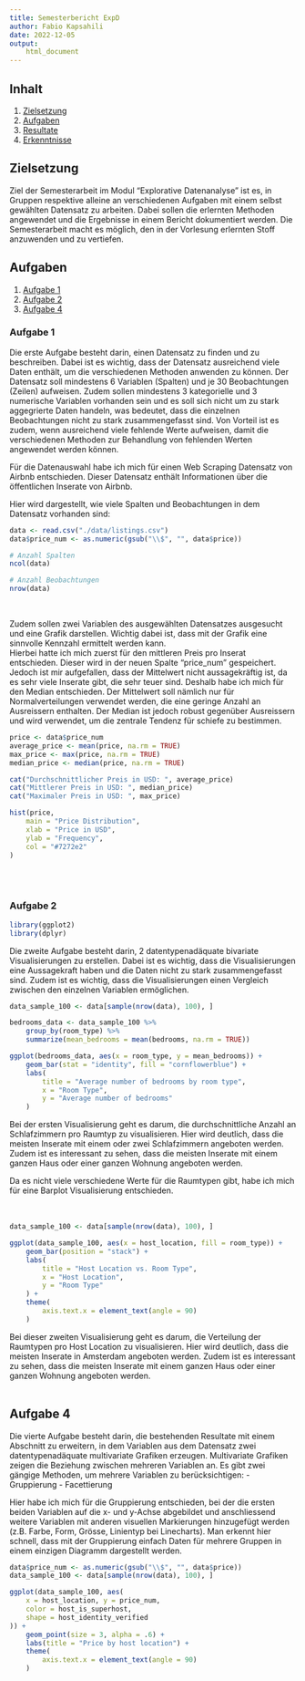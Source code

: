 ```yaml
---
title: Semesterbericht ExpD
author: Fabio Kapsahili
date: 2022-12-05
output:
    html_document
---
```


## Inhalt

1. [Zielsetzung](#ziele)
2. [Aufgaben](#aufgaben)
3. [Resultate](#resultate)
4. [Erkenntnisse](#erkenntnisse)

## Zielsetzung

Ziel der Semesterarbeit im Modul "Explorative Datenanalyse" ist es, in Gruppen respektive alleine an verschiedenen Aufgaben mit einem selbst
gewählten Datensatz zu arbeiten. Dabei sollen die erlernten Methoden angewendet und die Ergebnisse in einem Bericht dokumentiert werden.
Die Semesterarbeit macht es möglich, den in der Vorlesung erlernten Stoff anzuwenden und zu vertiefen.

## Aufgaben

1. [Aufgabe 1](#aufgabe1)
2. [Aufgabe 2](#aufgabe2)
3. [Aufgabe 4](#aufgabe4)

### Aufgabe 1

Die erste Aufgabe besteht darin, einen Datensatz zu finden und zu beschreiben. Dabei ist es wichtig, dass der Datensatz ausreichend viele Daten
enthält, um die verschiedenen Methoden anwenden zu können. Der Datensatz soll mindestens 6 Variablen (Spalten) und je 30 Beobachtungen (Zeilen) aufweisen.
Zudem sollen mindestens 3 kategorielle und 3 numerische Variablen vorhanden sein und es soll sich nicht um zu stark aggegrierte Daten handeln, was bedeutet,
dass die einzelnen Beobachtungen nicht zu stark zusammengefasst sind. Von Vorteil ist es zudem, wenn ausreichend viele fehlende Werte aufweisen, damit die verschiedenen
Methoden zur Behandlung von fehlenden Werten angewendet werden können.

Für die Datenauswahl habe ich mich für einen Web Scraping Datensatz von Airbnb entschieden. Dieser Datensatz enthält Informationen über die öffentlichen Inserate von Airbnb.

Hier wird dargestellt, wie viele Spalten und Beobachtungen in dem Datensatz vorhanden sind:
```r
data <- read.csv("./data/listings.csv")
data$price_num <- as.numeric(gsub("\\$", "", data$price))
```

```r
# Anzahl Spalten
ncol(data)

# Anzahl Beobachtungen
nrow(data)
```
<br />

Zudem sollen zwei Variablen des ausgewählten Datensatzes ausgesucht und eine Grafik darstellen. Wichtig dabei ist, dass mit der Grafik eine sinnvolle Kennzahl
ermittelt werden kann.
<br />
Hierbei hatte ich mich zuerst für den mittleren Preis pro Inserat entschieden. Dieser wird in der neuen Spalte "price_num" gespeichert. Jedoch ist mir aufgefallen,
dass der Mittelwert nicht aussagekräftig ist, da es sehr viele Inserate gibt, die sehr teuer sind. Deshalb habe ich mich für den Median entschieden. Der Mittelwert
soll nämlich nur für Normalverteilungen verwendet werden, die eine geringe Anzahl an Ausreissern enthalten. Der Median ist jedoch robust gegenüber Ausreissern und
wird verwendet, um die zentrale Tendenz für schiefe zu bestimmen. 

```r
price <- data$price_num
average_price <- mean(price, na.rm = TRUE)
max_price <- max(price, na.rm = TRUE)
median_price <- median(price, na.rm = TRUE)

cat("Durchschnittlicher Preis in USD: ", average_price)
cat("Mittlerer Preis in USD: ", median_price)
cat("Maximaler Preis in USD: ", max_price)

hist(price,
    main = "Price Distribution",
    xlab = "Price in USD",
    ylab = "Frequency",
    col = "#7272e2"
)
```
<br />
<br />

### Aufgabe 2

```r
library(ggplot2)
library(dplyr)
```

Die zweite Aufgabe besteht darin, 2 datentypenadäquate bivariate Visualisierungen zu erstellen. Dabei ist es wichtig, dass die Visualisierungen
eine Aussagekraft haben und die Daten nicht zu stark zusammengefasst sind. Zudem ist es wichtig, dass die Visualisierungen einen Vergleich zwischen
den einzelnen Variablen ermöglichen.
<br />

```r
data_sample_100 <- data[sample(nrow(data), 100), ]

bedrooms_data <- data_sample_100 %>%
    group_by(room_type) %>%
    summarize(mean_bedrooms = mean(bedrooms, na.rm = TRUE))

ggplot(bedrooms_data, aes(x = room_type, y = mean_bedrooms)) +
    geom_bar(stat = "identity", fill = "cornflowerblue") +
    labs(
        title = "Average number of bedrooms by room type",
        x = "Room Type",
        y = "Average number of bedrooms"
    )
```
Bei der ersten Visualisierung geht es darum, die durchschnittliche Anzahl an Schlafzimmern pro Raumtyp zu visualisieren. Hier wird deutlich, dass
die meisten Inserate mit einem oder zwei Schlafzimmern angeboten werden. Zudem ist es interessant zu sehen, dass die meisten Inserate mit einem
ganzen Haus oder einer ganzen Wohnung angeboten werden.

Da es nicht viele verschiedene Werte für die Raumtypen gibt, habe ich mich für eine Barplot Visualisierung entschieden.
<br />
<br />
<br />

```r
data_sample_100 <- data[sample(nrow(data), 100), ]

ggplot(data_sample_100, aes(x = host_location, fill = room_type)) +
    geom_bar(position = "stack") +
    labs(
        title = "Host Location vs. Room Type",
        x = "Host Location",
        y = "Room Type"
    ) + 
    theme(
        axis.text.x = element_text(angle = 90)
    )
```

Bei dieser zweiten Visualisierung geht es darum, die Verteilung der Raumtypen pro Host Location zu visualisieren. Hier wird deutlich, dass die meisten
Inserate in Amsterdam angeboten werden. Zudem ist es interessant zu sehen, dass die meisten Inserate mit einem ganzen Haus oder einer ganzen Wohnung
angeboten werden.
<br />
<br />

## Aufgabe 4

Die vierte Aufgabe besteht darin, die bestehenden Resultate mit einem Abschnitt zu erweitern, in dem Variablen aus dem Datensatz zwei datentypenadäquate multivariate
Grafiken erzeugen. Multivariate Grafiken zeigen die Beziehung zwischen mehreren Variablen an. Es gibt zwei gängige Methoden, um mehrere Variablen zu berücksichtigen:
- Gruppierung
- Facettierung

Hier habe ich mich für die Gruppierung entschieden, bei der die ersten beiden Variablen auf die x- und y-Achse abgebildet und anschliessend weitere Variablen mit
anderen visuellen Markierungen hinzugefügt werden (z.B. Farbe, Form, Grösse, Linientyp bei Linecharts). Man erkennt hier schnell, dass mit der Gruppierung einfach
Daten für mehrere Gruppen in einem einzigen Diagramm dargestellt werden.

```r
data$price_num <- as.numeric(gsub("\\$", "", data$price))
data_sample_100 <- data[sample(nrow(data), 100), ]

ggplot(data_sample_100, aes(
    x = host_location, y = price_num,
    color = host_is_superhost,
    shape = host_identity_verified
)) +
    geom_point(size = 3, alpha = .6) +
    labs(title = "Price by host location") +
    theme(
        axis.text.x = element_text(angle = 90)
    )
```